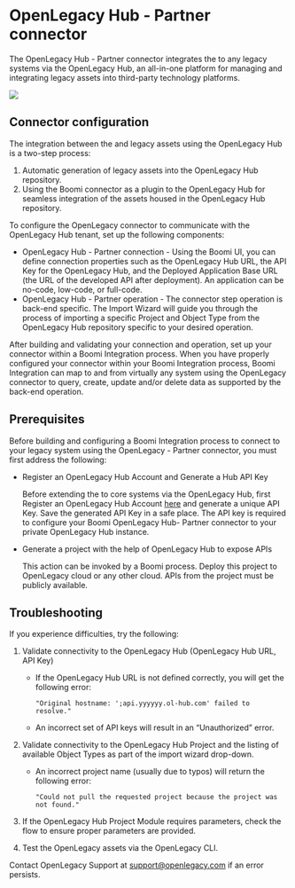 
# OpenLegacy Hub - Partner connector 

<head>
  <meta name="guidename" content="Integration"/>
  <meta name="context" content="GUID-39974818-86c9-46b9-a76d-9481b436d674"/>
</head>

<PartnerSupport />

The OpenLegacy Hub - Partner connector integrates the to any legacy systems via the OpenLegacy Hub, an all-in-one platform for managing and integrating legacy assets into third-party technology platforms.

![](../Images/img-int-openlegacy_icon_84dca442-96e6-4f3d-a32c-f29d08e31ee6.png)

## Connector configuration 

The integration between the and legacy assets using the OpenLegacy Hub is a two-step process:

1.  Automatic generation of legacy assets into the OpenLegacy Hub repository.
2.  Using the Boomi connector as a plugin to the OpenLegacy Hub for seamless integration of the assets housed in the OpenLegacy Hub repository.

To configure the OpenLegacy connector to communicate with the OpenLegacy Hub tenant, set up the following components:

-   OpenLegacy Hub - Partner connection - Using the Boomi UI, you can define connection properties such as the OpenLegacy Hub URL, the API Key for the OpenLegacy Hub, and the Deployed Application Base URL \(the URL of the developed API after deployment\). An application can be no-code, low-code, or full-code.
-   OpenLegacy Hub - Partner operation - The connector step operation is back-end specific. The Import Wizard will guide you through the process of importing a specific Project and Object Type from the OpenLegacy Hub repository specific to your desired operation.

After building and validating your connection and operation, set up your connector within a Boomi Integration process. When you have properly configured your connector within your Boomi Integration process, Boomi Integration can map to and from virtually any system using the OpenLegacy connector to query, create, update and/or delete data as supported by the back-end operation.

## Prerequisites

Before building and configuring a Boomi Integration process to connect to your legacy system using the OpenLegacy - Partner connector, you must first address the following:

-   Register an OpenLegacy Hub Account and Generate a Hub API Key

    Before extending the to core systems via the OpenLegacy Hub, first Register an OpenLegacy Hub Account [here](https://app.ol-hub.com/auth/sign-up) and generate a unique API Key. Save the generated API Key in a safe place. The API key is required to configure your Boomi OpenLegacy Hub- Partner connector to your private OpenLegacy Hub instance.

-   Generate a project with the help of OpenLegacy Hub to expose APIs

    This action can be invoked by a Boomi process. Deploy this project to OpenLegacy cloud or any other cloud. APIs from the project must be publicly available.


## Troubleshooting

If you experience difficulties, try the following:

1.  Validate connectivity to the OpenLegacy Hub \(OpenLegacy Hub URL, API Key\)
    -   If the OpenLegacy Hub URL is not defined correctly, you will get the following error:

        ``` 
        "Original hostname: ';api.yyyyyy.ol-hub.com' failed to resolve."
        ```

    -   An incorrect set of API keys will result in an “Unauthorized” error.
2.  Validate connectivity to the OpenLegacy Hub Project and the listing of available Object Types as part of the import wizard drop-down.
    -   An incorrect project name \(usually due to typos\) will return the following error:

        ``` 
        "Could not pull the requested project because the project was not found."
        ```

3.  If the OpenLegacy Hub Project Module requires parameters, check the flow to ensure proper parameters are provided.

4.  Test the OpenLegacy assets via the OpenLegacy CLI.


Contact OpenLegacy Support at [support@openlegacy.com](mailto:support@openlegacy.com) if an error persists.

<TrackedProperties />